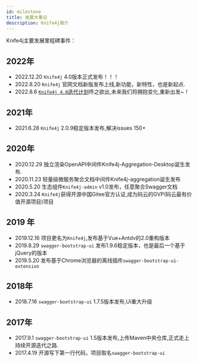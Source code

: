 ```yaml
---
id: milestone
title: 发展大事记
description: Knife4j简介
---
```



Knife4j主要发展里程碑事件：

## 2022年

- 2022.12.20 `Knife4j` 4.0版本正式发布！！！
- 2022.8.20 `Knife4j` 官网文档新版发布上线,新功能，新特性，也是新起点.
- 2022.8.6 [`Knife4j 4.0`迭代计划](https://gitee.com/xiaoym/knife4j/issues/I5LIQZ)呼之欲出,未来我们将拥抱变化,重新出发~！

## 2021年

- 2021.6.28 `Knife4j` 2.0.9稳定版本发布,解决issues 150+

## 2020年

- 2020.12.29 独立渲染OpenAPI中间件Knife4j-Aggregation-Desktop诞生发布.
- 2020.11.23 轻量级微服务聚合文档中间件Knife4j-aggregation诞生发布
- 2020.5.20 生态组件`Knife4j-admin` v1.0发布，任意聚合Swagger文档
- 2020.3.24 `Knife4j`获得开源中国Gitee官方认证,成为码云的GVP(码云最有价值开源项目)项目

## 2019 年

- 2019.12.16 项目更名为`Knife4j`,发布基于Vue+Antdv的2.0重构版本
- 2019.8.29 `swagger-bootstrap-ui` 发布1.9.6稳定版本，也是最后一个基于jQuery的版本
- 2019.5.20 发布基于Chrome浏览器的离线插件`swagger-bootstrap-ui-extension`

## 2018年

- 2018.7.16 `swagger-bootstrap-ui` 1.7.5版本发布,Ui重大升级

## 2017年

- 2017.9.1 `swagger-bootstrap-ui` 1.5版本发布,上传Maven中央仓库,正式走上持续开源迭代之路.
- 2017.4.19 开源写下第一行代码，项目取名`swagger-bootstrap-ui`